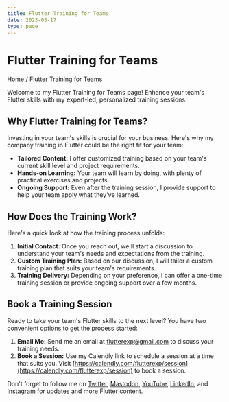 ```yaml
---
title: Flutter Training for Teams
date: 2023-05-17
type: page
---
```



# Flutter Training for Teams

<Link href="/">Home</Link> / Flutter Training for Teams

Welcome to my Flutter Training for Teams page! Enhance your team's Flutter skills with my expert-led, personalized training sessions.

## Why Flutter Training for Teams?

Investing in your team's skills is crucial for your business. Here's why my company training in Flutter could be the right fit for your team:

- **Tailored Content:** I offer customized training based on your team's current skill level and project requirements.
- **Hands-on Learning:** Your team will learn by doing, with plenty of practical exercises and projects.
- **Ongoing Support:** Even after the training session, I provide support to help your team apply what they've learned.

## How Does the Training Work?

Here's a quick look at how the training process unfolds:
1. **Initial Contact:** Once you reach out, we'll start a discussion to understand your team's needs and expectations from the training.
2. **Custom Training Plan:** Based on our discussion, I will tailor a custom training plan that suits your team's requirements. 
3. **Training Delivery:** Depending on your preference, I can offer a one-time training session or provide ongoing support over a few months. 

## Book a Training Session

Ready to take your team's Flutter skills to the next level? You have two convenient options to get the process started:

1. **Email Me:** Send me an email at [flutterexp@gmail.com](mailto:flutterexp@gmail.com) to discuss your training needs.
2. **Book a Session:** Use my Calendly link to schedule a session at a time that suits you. Visit [https://calendly.com/flutterexp/session](https://calendly.com/flutterexp/session) to book a session.

Don't forget to follow me on [Twitter](https://twitter.com/flutter_exp), [Mastodon](https://fosstodon.org/@flutterexp), [YouTube](https://www.youtube.com/@flutterexplained), [LinkedIn](https://www.linkedin.com/in/max-weber-9889a3ba/), and [Instagram](https://www.instagram.com/flutterexplained/) for updates and more Flutter content.
